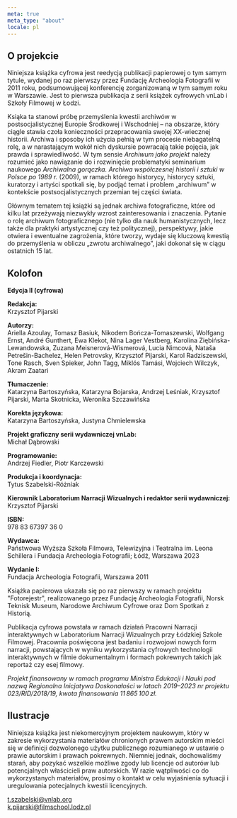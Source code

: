 ```yaml
---
meta: true
meta_type: "about"
locale: pl
---
```


## O projekcie

Niniejsza książka cyfrowa jest reedycją publikacji papierowej o tym samym tytule, wydanej po raz pierwszy przez Fundację Archeologia Fotografii w 2011 roku, podsumowującej konferencję zorganizowaną w tym samym roku w Warszawie. Jest to pierwsza publikacja z serii książek cyfrowych vnLab i Szkoły Filmowej w Łodzi.

Ksiąka ta stanowi próbę przemyślenia kwestii archiwów w postsocjalistycznej Europie Środkowej i Wschodniej – na obszarze, który ciągle stawia czoła konieczności przepracowania swojej XX-wiecznej historii. Archiwa i sposoby ich użycia pełnią w tym procesie niebagatelną rolę, a w narastającym wokół nich dyskursie powracają takie pojęcia, jak prawda i sprawiedliwość. W tym sensie *Archiwum jako projekt* należy rozumieć jako nawiązanie do i rozwinięcie problematyki seminarium naukowego *Archiwalna gorączka. Archiwa współczesnej historii i sztuki w Polsce po 1989 r.* (2009), w ramach którego historycy, historycy sztuki, kuratorzy i artyści spotkali się, by podjąć temat i problem „archiwum” w kontekście postsocjalistycznych przemian tej części świata.

Głównym tematem tej książki są jednak archiwa fotograficzne, które od kilku lat przeżywają niezwykły wzrost zainteresowania i znaczenia. Pytanie o rolę archiwum fotograficznego (nie tylko dla nauk humanistycznych, lecz także dla praktyki artystycznej czy też politycznej), perspektywy, jakie otwiera i ewentualne zagrożenia, które tworzy, wydaje się kluczową kwestią do przemyślenia w obliczu „zwrotu archiwalnego”, jaki dokonał się w ciągu ostatnich 15 lat.

## Kolofon

**Edycja II (cyfrowa)**

**Redakcja:**<br/>
Krzysztof Pijarski

**Autorzy:**<br/>
Ariella Azoulay, Tomasz Basiuk, Nikodem Bończa-Tomaszewski, Wolfgang Ernst, André Gunthert, Ewa Klekot, Nina Lager Vestberg, Karolina Ziębińska-Lewandowska, Zuzana Meisnerová-Wismerová, Lucia Nimcová, Nataša Petrešin-Bachelez, Helen Petrovsky, Krzysztof Pijarski, Karol Radziszewski, Tone Rasch, Sven Spieker, John Tagg, Miklós Tamási, Wojciech Wilczyk, Akram Zaatari

**Tłumaczenie:**<br/>
Katarzyna Bartoszyńska, Katarzyna Bojarska, Andrzej Leśniak, Krzysztof Pijarski, Marta Skotnicka, Weronika Szczawińska

**Korekta językowa:**<br/>
Katarzyna Bartoszyńska, Justyna Chmielewska

**Projekt graficzny serii wydawniczej vnLab:**<br/>
Michał Dąbrowski

**Programowanie:**<br/>
Andrzej Fiedler, Piotr Karczewski

**Produkcja i koordynacja:**<br/>
Tytus Szabelski-Różniak

**Kierownik Laboratorium Narracji Wizualnych i redaktor serii wydawniczej:**<br/>
Krzysztof Pijarski

**ISBN:**<br/>
978 83 67397 36 0

**Wydawca:**<br/>
Państwowa Wyższa Szkoła Filmowa, Telewizyjna i Teatralna im. Leona Schillera i Fundacja Archeologia Fotografii; Łódź, Warszawa 2023

**Wydanie I:**<br/>
Fundacja Archeologia Fotografii, Warszawa 2011

Książka papierowa ukazała się po raz pierwszy w ramach projektu "Fotorejestr", realizowanego przez Fundację Archeologia Fotografii, Norsk Teknisk Museum, Narodowe Archiwum Cyfrowe oraz Dom Spotkań z Historią.

Publikacja cyfrowa powstała w ramach działań Pracowni Narracji interaktywnych w Laboratorium Narracji Wizualnych przy Łódzkiej Szkole Filmowej. Pracownia poświęcona jest badaniu i rozwojowi nowych form narracji, powstających w wyniku wykorzystania cyfrowych technologii interaktywnych w filmie dokumentalnym i formach pokrewnych takich jak reportaż czy esej filmowy.

*Projekt finansowany w ramach programu Ministra Edukacji i Nauki pod nazwą Regionalna Inicjatywa Doskonałości w latach 2019–2023 nr projektu 023/RID/2018/19, kwota finansowania 11 865 100 zł.*

## Ilustracje

Niniejsza książka jest niekomercyjnym projektem naukowym, który w zakresie wykorzystania materiałów chronionych prawem autorskim mieści się w definicji dozwolonego użytku publicznego rozumianego w ustawie o prawie autorskim i prawach pokrewnych. Niemniej jednak, dochowaliśmy starań, aby pozykać wszelkie możliwe zgody lub licencje od autorów lub potencjalnych właścicieli praw autorskich. W razie wątpliwości co do wykorzystanych materiałów, prosimy o kontakt w celu wyjaśnienia sytuacji i uregulowania potecjalnych kwestii licencyjnych.

t.szabelski@vnlab.org<br />
k.pijarski@filmschool.lodz.pl